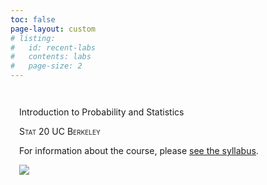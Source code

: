 ```yaml
---
toc: false
page-layout: custom
# listing:
#   id: recent-labs
#   contents: labs
#   page-size: 2
---
```


:::::{.content-block}
::::{.grid}
:::{#banner .g-col-12 .g-col-md-6 style="margin: 3em 1em 0em 1em"}

:::{.banner-text}
Introduction to Probability and Statistics
:::

[Stat 20 UC Berkeley]{.smallcaps}

For information about the course, please [see the syllabus](syllabus.qmd).

:::

:::{#hex .g-col-12 .g-col-md-6 style="margin: 0em 1em 0em 1em"}
![](assets/stat20-hex.png){fig-alt="Hex logo of Stat 20 showing a golden bear."}
:::
::::
:::::

<!-- :::::{.content-block} -->
<!-- ::::{.grid} -->
<!-- :::{.g-col-12 .g-col-md-4} -->
<!-- hello -->
<!-- ::: -->

<!-- :::{.g-col-12 .g-col-md-4} -->
<!-- there -->
<!-- ::: -->

<!-- :::{.g-col-12 .g-col-md-4} -->
<!-- you -->
<!-- ::: -->

<!-- :::: -->
<!-- ::::: -->

